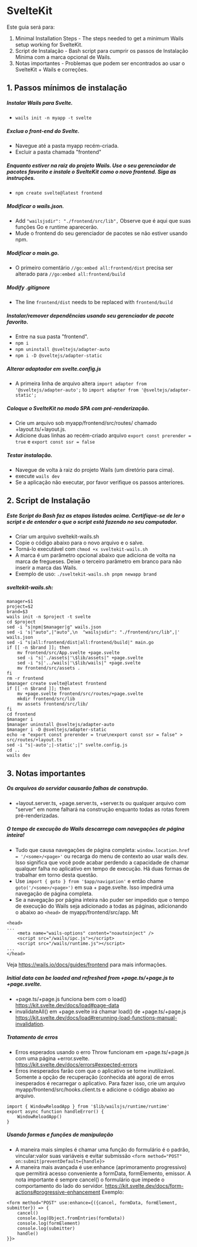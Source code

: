 # SvelteKit

Este guia será para:

1. Minimal Installation Steps - The steps needed to get a minimum Wails setup working for SvelteKit.
2. Script de Instalação - Bash script para cumprir os passos de Instalação Mínima com a marca opcional de Wails.
3. Notas importantes - Problemas que podem ser encontrados ao usar o SvelteKit + Wails e correções.

## 1. Passos mínimos de instalação

##### Instalar Wails para Svelte.

- `wails init -n myapp -t svelte`

##### Exclua o front-end do Svelte.

- Navegue até a pasta myapp recém-criada.
- Excluir a pasta chamada "frontend"

##### Enquanto estiver na raiz do projeto Wails. Use o seu gerenciador de pacotes favorito e instale o SvelteKit como o novo frontend.  Siga as instruções.

- `npm create svelte@latest frontend`

##### Modificar o wails.json.

- Add `"wailsjsdir": "./frontend/src/lib",` Observe que é aqui que suas funções Go e runtime aparecerão.
- Mude o frontend do seu gerenciador de pacotes se não estiver usando npm.

##### Modificar o main.go.

- O primeiro comentário `//go:embed all:frontend/dist` precisa ser alterado para `//go:embed all:frontend/build`

##### Modify .gitignore

- The line `frontend/dist` needs to be replaced with `frontend/build`

##### Instalar/remover dependências usando seu gerenciador de pacote favorito.

- Entre na sua pasta "frontend".
- `npm i`
- `npm uninstall @sveltejs/adapter-auto`
- `npm i -D @sveltejs/adapter-static`

##### Alterar adaptador em svelte.config.js

- A primeira linha de arquivo altera `import adapter from '@sveltejs/adapter-auto';` to `import adapter from '@sveltejs/adapter-static';`

##### Coloque o SvelteKit no modo SPA com pré-renderização.

- Crie um arquivo sob myapp/frontend/src/routes/ chamado +layout.ts/+layout.js.
- Adicione duas linhas ao recém-criado arquivo `export const prerender = true` e `export const ssr = false`

##### Testar instalação.

- Navegue de volta à raiz do projeto Wails (um diretório para cima).
- execute `wails dev`
- Se a aplicação não executar, por favor verifique os passos anteriores.

## 2. Script de Instalação

##### Este Script do Bash faz as etapas listadas acima.  Certifique-se de ler o script e de entender o que o script está fazendo no seu computador.

- Criar um arquivo sveltekit-wails.sh
- Copie o código abaixo para o novo arquivo e o salve.
- Torná-lo executável com `chmod +x sveltekit-wails.sh`
- A marca é um parâmetro opcional abaixo que adiciona de volta na marca de fregueses.  Deixe o terceiro parâmetro em branco para não inserir a marca das Wails.
- Exemplo de uso: `./sveltekit-wails.sh pnpm newapp brand`

##### sveltekit-wails.sh:

```
manager=$1
project=$2
brand=$3
wails init -n $project -t svelte
cd $project
sed -i "s|npm|$manager|g" wails.json
sed -i 's|"auto",|"auto",\n  "wailsjsdir": "./frontend/src/lib",|' wails.json
sed -i "s|all:frontend/dist|all:frontend/build|" main.go
if [[ -n $brand ]]; then
	mv frontend/src/App.svelte +page.svelte
	sed -i "s|'./assets|'\$lib/assets|" +page.svelte
	sed -i "s|'../wails|'\$lib/wails|" +page.svelte
	mv frontend/src/assets .
fi
rm -r frontend
$manager create svelte@latest frontend
if [[ -n $brand ]]; then
	mv +page.svelte frontend/src/routes/+page.svelte
	mkdir frontend/src/lib
	mv assets frontend/src/lib/
fi
cd frontend
$manager i
$manager uninstall @sveltejs/adapter-auto
$manager i -D @sveltejs/adapter-static
echo -e "export const prerender = true\nexport const ssr = false" > src/routes/+layout.ts
sed -i "s|-auto';|-static';|" svelte.config.js
cd ..
wails dev
```

## 3. Notas importantes

##### Os arquivos do servidor causarão falhas de construção.

- \+layout.server.ts, +page.server.ts, +server.ts ou qualquer arquivo com "server" em nome falhará na construção enquanto todas as rotas forem pré-renderizadas.

##### O tempo de execução do Wails descarrega com navegações de página inteira!

- Tudo que causa navegações de página completa: `window.location.href = '/<some>/<page>'` ou recarga do menu de contexto ao usar wails dev.  Isso significa que você pode acabar perdendo a capacidade de chamar qualquer falha no aplicativo em tempo de execução. Há duas formas de trabalhar em torno desta questão.
- Use `import { goto } from '$app/navigation'` e então chame `goto('/<some>/<page>')` em sua + page.svelte. Isso impedirá uma navegação de página completa.
- Se a navegação por página inteira não puder ser impedido que o tempo de execução do Wails seja adicionado a todas as páginas, adicionando o abaixo ao `<head>` de myapp/frontend/src/app. Mt

```
<head>
...
	<meta name="wails-options" content="noautoinject" />
	<script src="/wails/ipc.js"></script>
	<script src="/wails/runtime.js"></script>
...
</head>
```

Veja https://wails.io/docs/guides/frontend para mais informações.

##### Initial data can be loaded and refreshed from +page.ts/+page.js to +page.svelte.

- \+page.ts/+page.js funciona bem com o load() https://kit.svelte.dev/docs/load#page-data
- invalidateAll() em +page.svelte irá chamar load() de +page.ts/+page.js https://kit.svelte.dev/docs/load#rerunning-load-functions-manual-invalidation.

##### Tratamento de erros

- Erros esperados usando o erro Throw funcionam em +page.ts/+page.js com uma página +error.svelte. https://kit.svelte.dev/docs/errors#expected-errors
- Erros inesperados farão com que o aplicativo se torne inutilizável.  Somente a opção de recuperação (conhecida até agora) de erros inesperados é recarregar o aplicativo.  Para fazer isso, crie um arquivo myapp/frontend/src/hooks.client.ts e adicione o código abaixo ao arquivo.

```
import { WindowReloadApp } from '$lib/wailsjs/runtime/runtime' 
export async function handleError() {
	WindowReloadApp()
}
```

##### Usando formas e funções de manipulação

- A maneira mais simples é chamar uma função do formulário é o padrão, vincular:valor suas variáveis e evitar submissão `<form method="POST" on:submit|preventDefault={handle}>`
- A maneira mais avançada é use:enhance (aprimoramento progressivo) que permitirá acesso conveniente a formData, formElemento, emissor.  A nota importante é sempre cancel() o formulário que impede o comportamento do lado do servidor.  https://kit.svelte.dev/docs/form-actions#progressive-enhancement Exemplo:

```
<form method="POST" use:enhance={({cancel, formData, formElement, submitter}) => {
	cancel()
	console.log(Object.fromEntries(formData))
	console.log(formElement)
	console.log(submitter)
	handle()
}}>
```
